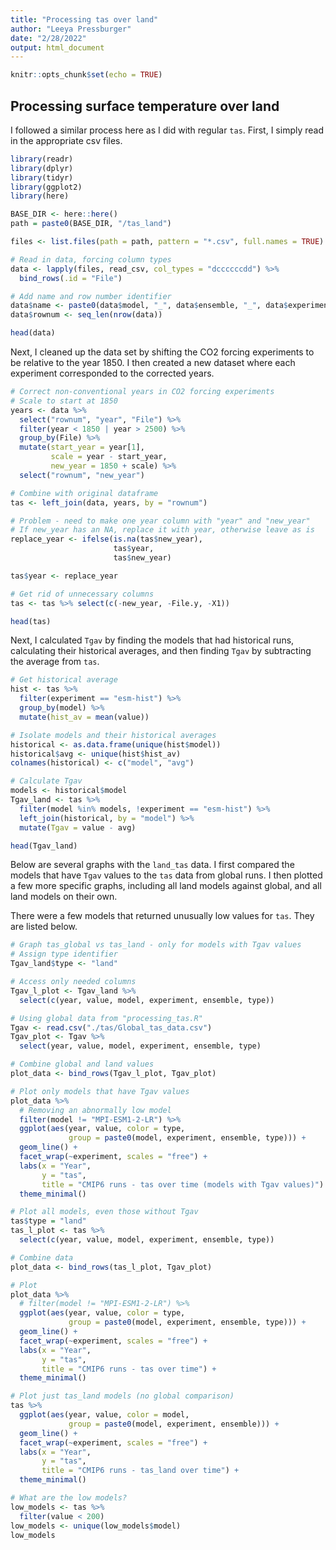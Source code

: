 ```yaml
---
title: "Processing tas over land"
author: "Leeya Pressburger"
date: "2/28/2022"
output: html_document
---
```


```r
knitr::opts_chunk$set(echo = TRUE)
```

## Processing surface temperature over land

I followed a similar process here as I did with regular `tas`. First, I simply read in the appropriate csv files. 

``` r
library(readr)
library(dplyr)
library(tidyr)
library(ggplot2)
library(here)

BASE_DIR <- here::here()
path = paste0(BASE_DIR, "/tas_land")

files <- list.files(path = path, pattern = "*.csv", full.names = TRUE)

# Read in data, forcing column types
data <- lapply(files, read_csv, col_types = "dccccccdd") %>%
  bind_rows(.id = "File")

# Add name and row number identifier
data$name <- paste0(data$model, "_", data$ensemble, "_", data$experiment)
data$rownum <- seq_len(nrow(data))

head(data)

```

Next, I cleaned up the data set by shifting the CO2 forcing experiments to be relative to the year 1850. I then created a new dataset where each experiment corresponded to the corrected years.

``` r
# Correct non-conventional years in CO2 forcing experiments
# Scale to start at 1850
years <- data %>%
  select("rownum", "year", "File") %>%
  filter(year < 1850 | year > 2500) %>%
  group_by(File) %>%
  mutate(start_year = year[1],
         scale = year - start_year,
         new_year = 1850 + scale) %>%
  select("rownum", "new_year")

# Combine with original dataframe
tas <- left_join(data, years, by = "rownum")

# Problem - need to make one year column with "year" and "new_year"
# If new_year has an NA, replace it with year, otherwise leave as is
replace_year <- ifelse(is.na(tas$new_year), 
                       tas$year, 
                       tas$new_year)

tas$year <- replace_year

# Get rid of unnecessary columns
tas <- tas %>% select(c(-new_year, -File.y, -X1))

head(tas)

```

Next, I calculated `Tgav` by finding the models that had historical runs, calculating their historical averages, and then finding `Tgav` by subtracting the average from `tas`.

``` r
# Get historical average
hist <- tas %>%
  filter(experiment == "esm-hist") %>%
  group_by(model) %>%
  mutate(hist_av = mean(value))

# Isolate models and their historical averages
historical <- as.data.frame(unique(hist$model))
historical$avg <- unique(hist$hist_av)
colnames(historical) <- c("model", "avg")

# Calculate Tgav
models <- historical$model
Tgav_land <- tas %>%
  filter(model %in% models, !experiment == "esm-hist") %>%
  left_join(historical, by = "model") %>%
  mutate(Tgav = value - avg)

head(Tgav_land)

```

Below are several graphs with the `land_tas` data. I first compared the models that have `Tgav` values to the `tas` data from global runs. I then plotted a few more specific graphs, including all land models against global, and all land models on their own.

There were a few models that returned unusually low values for `tas`. They are listed below.

``` r

# Graph tas_global vs tas_land - only for models with Tgav values
# Assign type identifier
Tgav_land$type <- "land"

# Access only needed columns
Tgav_l_plot <- Tgav_land %>%
  select(c(year, value, model, experiment, ensemble, type))

# Using global data from "processing_tas.R"
Tgav <- read.csv("./tas/Global_tas_data.csv")
Tgav_plot <- Tgav %>%
  select(year, value, model, experiment, ensemble, type)

# Combine global and land values
plot_data <- bind_rows(Tgav_l_plot, Tgav_plot)

# Plot only models that have Tgav values
plot_data %>%
  # Removing an abnormally low model
  filter(model != "MPI-ESM1-2-LR") %>%
  ggplot(aes(year, value, color = type, 
             group = paste0(model, experiment, ensemble, type))) +
  geom_line() +
  facet_wrap(~experiment, scales = "free") +
  labs(x = "Year",
       y = "tas",
       title = "CMIP6 runs - tas over time (models with Tgav values)") +
  theme_minimal()

# Plot all models, even those without Tgav
tas$type = "land"
tas_l_plot <- tas %>%
  select(c(year, value, model, experiment, ensemble, type))

# Combine data
plot_data <- bind_rows(tas_l_plot, Tgav_plot)

# Plot
plot_data %>%
  # filter(model != "MPI-ESM1-2-LR") %>%
  ggplot(aes(year, value, color = type, 
             group = paste0(model, experiment, ensemble, type))) +
  geom_line() +
  facet_wrap(~experiment, scales = "free") +
  labs(x = "Year",
       y = "tas",
       title = "CMIP6 runs - tas over time") +
  theme_minimal()

# Plot just tas_land models (no global comparison)
tas %>%
  ggplot(aes(year, value, color = model, 
             group = paste0(model, experiment, ensemble))) +
  geom_line() +
  facet_wrap(~experiment, scales = "free") +
  labs(x = "Year",
       y = "tas",
       title = "CMIP6 runs - tas_land over time") +
  theme_minimal()

# What are the low models?
low_models <- tas %>% 
  filter(value < 200)
low_models <- unique(low_models$model)
low_models
```
